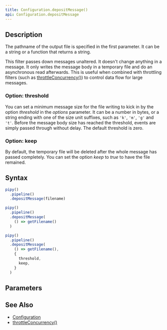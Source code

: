 ```yaml
---
title: Configuration.depositMessage()
api: Configuration.depositMessage
---
```


## Description

<Summary/>

<FilterDiagram
  name="depositMessage"
  input="Message"
  output="Message"
/>

The pathname of the output file is specified in the first parameter. It can be a string or a function that returns a string.

This filter passes down messages unaltered. It doesn't change anything in a message. It only writes the message body in a temporary file and do an asynchronous read afterwards. This is useful when combined with throttling filters (such as [throttleConcurrency()](/reference/api/Configuration/throttleConcurrency)) to control data flow for large messages.

### Option: threshold

You can set a minimum message size for the file writing to kick in by the option _threshold_ in the _options_ parameter. It can be a number in bytes, or a string ending with one of the size unit suffixes, such as `'k'`, `'m'`, `'g'` and `'t'`. Before the message body size has reached the threshold, events are simply passed through without delay. The default threshold is zero.

### Option: keep

By default, the temporary file will be deleted after the whole message has passed completely. You can set the option _keep_ to _true_ to have the file remained.

## Syntax

``` js
pipy()
  .pipeline()
  .depositMessage(filename)

pipy()
  .pipeline()
  .depositMessage(
    () => getFilename()
  )

pipy()
  .pipeline()
  .depositMessage(
    () => getFilename(),
    {
      threshold,
      keep,
    }
  )
```

## Parameters

<Parameters/>

## See Also

* [Configuration](/reference/api/Configuration)
* [throttleConcurrency()](/reference/api/Configuration/throttleConcurrency)

